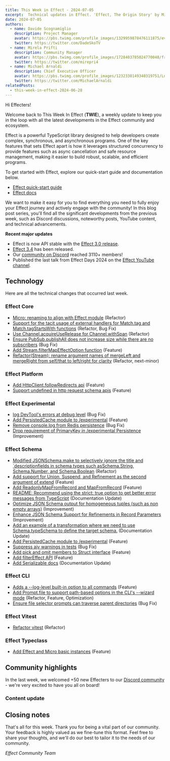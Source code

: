 ```yaml
---
title: This Week in Effect - 2024-07-05
excerpt:  Technical updates in Effect. 'Effect, The Origin Story' by Michael Arnaldi. Community events updates.
date: 2024-07-05
authors:
  - name: Davide Scognamiglio
    description: Project Manager
    avatar: https://pbs.twimg.com/profile_images/1329959878476111875/evHG8VX6_400x400.jpg
    twitter: https://twitter.com/DadeSkoTV
  - name: Mirela Prifti
    description: Community Manager
    avatar: https://pbs.twimg.com/profile_images/1728403785024770048/frKphayT_400x400.jpg
    twitter: https://twitter.com/mirepri4
  - name: Michael Arnaldi
    description: Chief Executive Officer
    avatar: https://pbs.twimg.com/profile_images/1232338149340319751/Ln9nNWyk_400x400.jpg
    twitter: https://twitter.com/MichaelArnaldi
relatedPosts:
  - this-week-in-effect-2024-06-28
---
```


Hi Effecters! 

Welcome back to This Week In Effect (**TWIE**), a weekly update to keep you in the loop with all the latest developments in the Effect community and ecosystem.

Effect is a powerful TypeScript library designed to help developers create complex, synchronous, and asynchronous programs. One of the key features that sets Effect apart is how it leverages structured concurrency to provide features such as async cancellation and safe resource management, making it easier to build robust, scalable, and efficient programs.

To get started with Effect, explore our quick-start guide and documentation below.

- [Effect quick-start guide](/docs/quickstart)
- [Effect docs](/docs/introduction)

We want to make it easy for you to find everything you need to fully enjoy your Effect journey and actively engage with the community! In this blog post series, you'll find all the significant developments from the previous week, such as Discord discussions, noteworthy posts, YouTube content, and technical advancements.

**Recent major updates**

- Effect is now API stable with the [Effect 3.0 release](https://effect.website/blog/effect-3.0).
- [Effect 3.4](https://effect.website/blog/effect-3.3) has been released.
- Our [community on Discord](https://discord.gg/effect-ts) reached 3110+ members!
- Published the last talk from Effect Days 2024 on the [Effect YouTube channel](https://www.youtube.com/@effect-ts).


## Technology

Here are all the technical changes that occurred last week.

### Effect Core
+ [Micro: renaming to align with Effect module](https://github.com/Effect-TS/effect/pull/3096) (Refactor)
+ [Support for the tacit usage of external handlers for Match.tag and Match.tagStartsWith functions](https://github.com/Effect-TS/effect/pull/3121) (Refactor, Bug Fix)
+ [Use Channel.acquireUseRelease for Channel.withSpan](https://github.com/Effect-TS/effect/pull/3134) (Refactor)
+ [Ensure PubSub.publishAll does not increase size while there are no subscribers](https://github.com/Effect-TS/effect/pull/3161) (Bug Fix)
+ [Add Stream.filterMapEffectOption function](https://github.com/Effect-TS/effect/pull/3023) (Feature)
+ [Refactor(Stream): rename argument names of mergeLeft and mergeRight from self/that to left/right for clarity](https://github.com/Effect-TS/effect/pull/3160) (Refactor, next-minor)

### Effect Platform
+ [Add HttpClient.followRedirects api](https://github.com/Effect-TS/effect/pull/3123) (Feature)
+ [Support undefined in http request schema apis](https://github.com/Effect-TS/effect/pull/3136) (Feature)

### Effect Experimental
+ [log DevTool's errors at debug level](https://github.com/Effect-TS/effect/pull/3138) (Bug Fix)
+ [Add PersistedCache module to /experimental](https://github.com/Effect-TS/effect/pull/3149) (Feature)
+ [Remove console.log from Redis persistence](https://github.com/Effect-TS/effect/pull/3150) (Bug Fix)
+ [Drop requirement of PrimaryKey in /experimental Persistence](https://github.com/Effect-TS/effect/pull/3158) (Improvement)

### Effect Schema
+ [Modified JSONSchema.make to selectively ignore the title and `descriptionfields in schema types such asSchema.String, Schema.Number, and Schema.Boolean](https://github.com/Effect-TS/effect/pull/3117) (Refactor)
+ [Add support for Union, Suspend, and Refinement as the second argument of extend](https://github.com/Effect-TS/effect/pull/3125) (Feature)
+ [Add ReadonlyMapFromRecord and MapFromRecord](https://github.com/Effect-TS/effect/pull/3130) (Feature)
+ [README: Recommend using the strict: true option to get better error messages from TypeScript](https://github.com/Effect-TS/effect/pull/3132) (Documentation Update)
+ [Optimize JSON Schema output for homogeneous tuples (such as non empty arrays)](https://github.com/Effect-TS/effect/pull/3139) (Improvement)
+ [Enhance JSON Schema Support for Refinements in Record Parameters](https://github.com/Effect-TS/effect/pull/3143) (Improvement)
+ [Add an example of a transformation where we need to use Schema.typeSchema to define the target schema.](https://github.com/Effect-TS/effect/pull/3145) (Documentation Update)
+ [Add PersistedCache module to /experimental](https://github.com/Effect-TS/effect/pull/3149) (Feature)
+ [Suppress ajv warnings in tests](https://github.com/Effect-TS/effect/pull/3151) (Bug Fix)
+ [Add pick and omit members to Struct interface](https://github.com/Effect-TS/effect/pull/3163) (Feature)
+ [Add filterEffect API](https://github.com/Effect-TS/effect/pull/3166) (Feature)
+ [Add Serializable docs](https://github.com/Effect-TS/effect/pull/3148) (Documentation Update)

### Effect CLI
+ [Adds a --log-level built-in option to all commands](https://github.com/Effect-TS/effect/pull/3107) (Feature)
+ [Add Prompt.file to support path-based options in the CLI's --wizard mode](https://github.com/Effect-TS/effect/pull/3153) (Refactor, Feature, Optimization)
+ [Ensure file selector prompts can traverse parent directories](https://github.com/Effect-TS/effect/pull/3167) (Bug Fix)

### Effect Vitest
+ [Refactor vitest](https://github.com/Effect-TS/effect/pull/3122) (Refactor)

### Effect Typeclass
+ [Add Effect and Micro basic instances](https://github.com/Effect-TS/effect/pull/3169) (Feature)


## Community highlights

In the last week, we welcomed +50 new Effecters to our [Discord community](https://discord.gg/effect-ts) - we're very excited to have you all on board! 



### Content update


## Closing notes

That's all for this week. Thank you for being a vital part of our community. Your feedback is highly valued as we fine-tune this format. Feel free to share your thoughts, and we'll do our best to tailor it to the needs of our community.

_Effect Community Team_
